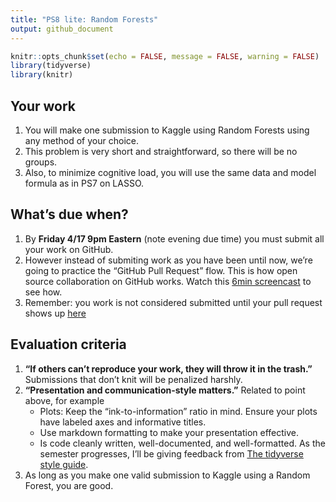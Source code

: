 ```yaml
---
title: "PS8 lite: Random Forests"
output: github_document
---
```


```r
knitr::opts_chunk$set(echo = FALSE, message = FALSE, warning = FALSE)
library(tidyverse)
library(knitr)
```


## Your work

1. You will make one submission to Kaggle using Random Forests using any method of your choice.
1. This problem is very short and straightforward, so there will be no groups. 
1. Also, to minimize cognitive load, you will use the same data and model formula as in PS7 on LASSO.


## What's due when?

1. By **Friday 4/17 9pm Eastern** (note evening due time) you must submit all your work on GitHub.
1. However instead of submiting work as you have been until now, we're going to practice the "GitHub Pull Request" flow. This is how open source collaboration on GitHub works. Watch this [6min screencast](https://www.loom.com/share/88b00641608f49bab411d06903303355) to see how.
1. Remember: you work is not considered submitted until your pull request shows up [here](https://github.com/293-2020-01-Fall/PS8lite/pulls)


## Evaluation criteria

1. **"If others can't reproduce your work, they will throw it in the trash."** Submissions that don't knit will be penalized harshly. 
1. **"Presentation and communication-style matters."** Related to point above, for example
    + Plots: Keep the "ink-to-information" ratio in mind. Ensure your plots have labeled axes and informative titles.
    + Use markdown formatting to make your presentation effective.
    + Is code cleanly written, well-documented, and well-formatted. As the semester progresses, I'll be giving feedback from [The tidyverse style guide](https://style.tidyverse.org/).
1. As long as you make one valid submission to Kaggle using a Random Forest, you are good. 
